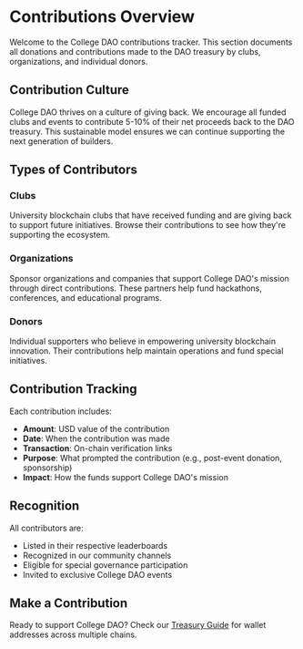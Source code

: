 # Contributions Overview

Welcome to the College DAO contributions tracker. This section documents all donations and contributions made to the DAO treasury by clubs, organizations, and individual donors.

## Contribution Culture

College DAO thrives on a culture of giving back. We encourage all funded clubs and events to contribute 5-10% of their net proceeds back to the DAO treasury. This sustainable model ensures we can continue supporting the next generation of builders.

## Types of Contributors

### Clubs
University blockchain clubs that have received funding and are giving back to support future initiatives. Browse their contributions to see how they're supporting the ecosystem.

### Organizations
Sponsor organizations and companies that support College DAO's mission through direct contributions. These partners help fund hackathons, conferences, and educational programs.

### Donors
Individual supporters who believe in empowering university blockchain innovation. Their contributions help maintain operations and fund special initiatives.

## Contribution Tracking

Each contribution includes:
- **Amount**: USD value of the contribution
- **Date**: When the contribution was made
- **Transaction**: On-chain verification links
- **Purpose**: What prompted the contribution (e.g., post-event donation, sponsorship)
- **Impact**: How the funds support College DAO's mission

## Recognition

All contributors are:
- Listed in their respective leaderboards
- Recognized in our community channels
- Eligible for special governance participation
- Invited to exclusive College DAO events

## Make a Contribution

Ready to support College DAO? Check our [Treasury Guide](../docs/treasury.md) for wallet addresses across multiple chains.